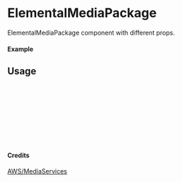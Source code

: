 
<Meta of={ElementalMediaPackage} title="AWS/MediaServices/ElementalMediaPackage" />

# ElementalMediaPackage

ElementalMediaPackage component with different props.

#### Example

<Canvas of={ElementalMediaPackage.Primary} />

## Usage

```ts
import { ElementalMediaPackage } from "yadl-ui";

const Example = () => {
  return (
      <ElementalMediaPackage />
  );
};

export default Example;
```

#### Credits
[AWS/MediaServices](https://aws-icons.com/)
